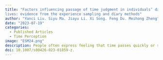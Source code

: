 ```yaml
---
title: "Factors influencing passage of time judgment in individuals’ daily
lives: evidence from the experience sampling and diary methods"
author: "Yanci Liu. Siyu Ma. Jiayu Li. Xi Song. Feng Du. Meihong Zheng"
date: "2023-07-19"
categories:
  - Published Articles
  - Time Perception
image: "ESM24.png"
description: People often express feeling that time passes quickly or slowly in their daily lives, which is termed passage of time judgment (PoTJ). Past studies have shown that PoTJ is affected by emotional valence and arousal; however, few studies have verified the effects of alertness, attention to time, and time expectation on PoTJ and whether the effects are stable over different time periods. Using the experience sampling method (ESM) and diary method, the present study collected data from 105 participants and examined for the first time whether alertness, attention to time, and time expectation affect PoTJ based on daily life data, as well as whether above factors, emotional valence, and arousal are stable over different time periods. All participants answered a questionnaire five times a day on their in-the-day PoTJ and related factors regarding the last 30 min, and answered the same questionnaire once a day at 23:00 regarding the of-the-day PoTJ. The results showed that alertness and time expectation, as well as emotional valence and arousal, predicted an individual's in-the-day PoTJ over a shorter period (i.e., the last 30 min); in contrast, only time expectation and emotional arousal predicted of-the-day PoTJ over a longer period (i.e., the past day). These results suggest that, alertness and time expectation are important factors influencing PoTJ, in addition to emotional state. Of-the-day PoTJ correlates most strongly with the mean and latest in-the-day PoTJ, implying that overall perception of time passage is influenced by both cumulative temporal experience and recent temporal experience.
doi: 10.1007/s00426-023-01859-z.
---
```




